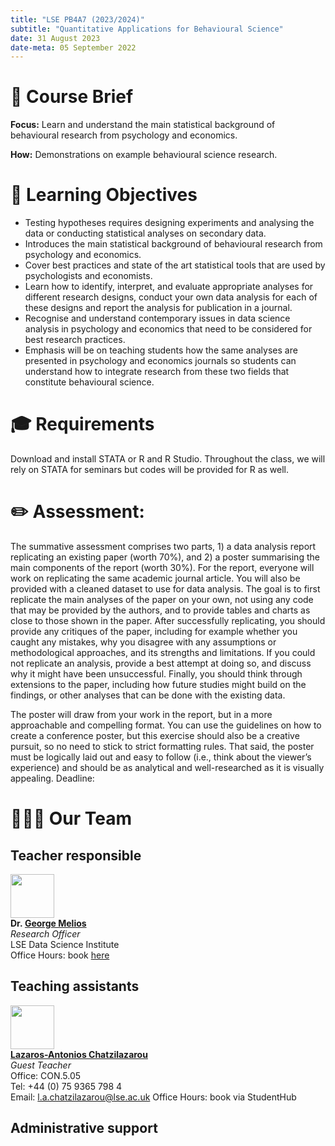 ```yaml
---
title: "LSE PB4A7 (2023/2024)"
subtitle: "Quantitative Applications for Behavioural Science"
date: 31 August 2023
date-meta: 05 September 2022
---
```


# 📑 Course Brief

**Focus:** Learn and understand the main statistical background of behavioural research from psychology and economics.

**How:** Demonstrations on example behavioural science research. 

# 🎯 Learning Objectives

- Testing hypotheses requires designing experiments and analysing the data or conducting
statistical analyses on secondary data. 
- Introduces the main statistical background of behavioural research from psychology and economics.
- Cover best practices and state of the art statistical tools that are used by psychologists
and economists. 
- Learn how to identify, interpret, and evaluate appropriate analyses for different research designs, conduct your own data analysis for each of these designs and report the analysis for publication in a journal.
- Recognise and understand contemporary issues in data science analysis in psychology and economics that need to be considered for best research practices. 
- Emphasis will be on teaching students how the same analyses are presented in psychology and economics journals so students can understand how to integrate research from these two fields that constitute behavioural science.

# 🎓 Requirements 

Download and install STATA or R and R Studio. Throughout the class, we will rely on STATA for seminars but codes will be provided for R as well.

# ✏️ Assessment: 

The summative assessment comprises two parts, 1) a data analysis report replicating an existing paper (worth 70%), and 2) a poster summarising the main components of the report (worth 30%). For the report, everyone will work on replicating the same academic journal article. You will also be provided with a cleaned dataset to use for data analysis. The goal is to first replicate the main analyses of the paper on your own, not using any code that may be provided by the authors, and to provide tables and charts as close to those shown in the paper. After successfully replicating, you should provide any critiques of the paper, including for example whether you caught any mistakes, why you disagree with any assumptions or methodological approaches, and its strengths and limitations. If you could not replicate an analysis, provide a best attempt at doing so, and discuss why it might have been unsuccessful. Finally, you should think through extensions to the paper, including how future studies might build on the findings, or other analyses that can be done with the existing data. 

The poster will draw from your work in the report, but in a more approachable and compelling format. You can use the guidelines on how to create a conference poster, but this exercise should also be a creative pursuit, so no need to stick to strict formatting rules. That said, the poster must be logically laid out and easy to follow (i.e., think about the viewer’s experience) and should be as analytical and well-researched as it is visually appealing.
Deadline: 

# 🧑🏻‍🏫 Our Team

::: {.panel-tabset}
## Teacher responsible

![](/figures/people/George.jpg){fig-align="left" fig-alt="Photo of Dr. George Melios" width="5em"}  
**Dr. [George Melios](https://www.lse.ac.uk/PBS/People/Dr-Georgios-Melios)** <br/>
_Research Officer_ <br/>
LSE Data Science Institute<br/>
Office Hours: book [here](https://calendly.com/g-melios/office-hours?month=2023-08)

## Teaching assistants

![](/figures/people/Lazaros.jpg){fig-align="left" fig-alt="Photo of Lazaros-Antonios Chatzilazarou (Larry)" width="5em"}  
**[Lazaros-Antonios Chatzilazarou](https://sites.google.com/view/lazarosantonios/?pli=1)** <br/>
_Guest Teacher_<br/>
Office: CON.5.05<br/>
Tel: +44 (0) 75 9365 798 4<br/>
Email: [l.a.chatzilazarou@lse.ac.uk](mailto:l.a.chatzilazarou@lse.ac.uk)
Office Hours: book via StudentHub

## Administrative support


:::